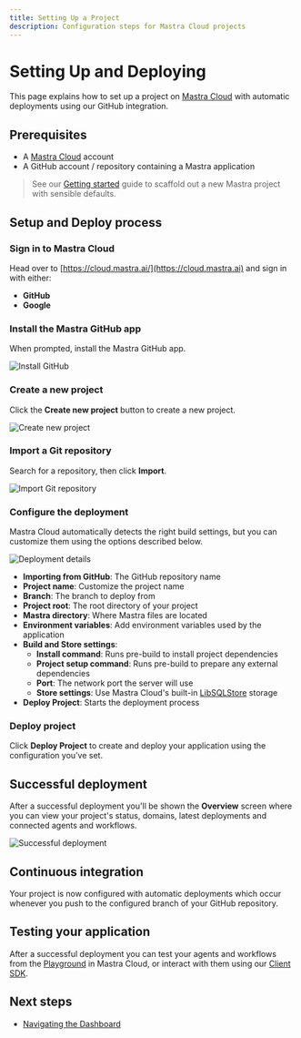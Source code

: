 ---
title: Setting Up a Project
description: Configuration steps for Mastra Cloud projects
---


# Setting Up and Deploying

This page explains how to set up a project on [Mastra Cloud](https://mastra.ai/cloud) with automatic deployments using our GitHub integration.

<MastraCloudCallout />

## Prerequisites

- A [Mastra Cloud](https://mastra.ai/cloud) account
- A GitHub account / repository containing a Mastra application

> See our [Getting started](/docs/getting-started/installation) guide to scaffold out a new Mastra project with sensible defaults.

## Setup and Deploy process

<Steps>

### Sign in to Mastra Cloud

Head over to [https://cloud.mastra.ai/](https://cloud.mastra.ai) and sign in with either:

- **GitHub**
- **Google**

### Install the Mastra GitHub app

When prompted, install the Mastra GitHub app.

![Install GitHub](/image/mastra-cloud/mastra-cloud-install-github.jpg)

### Create a new project

Click the **Create new project** button to create a new project.

![Create new project](/image/mastra-cloud/mastra-cloud-create-new-project.jpg)

### Import a Git repository

Search for a repository, then click **Import**.

![Import Git repository](/image/mastra-cloud/mastra-cloud-import-git-repository.jpg)

### Configure the deployment

Mastra Cloud automatically detects the right build settings, but you can customize them using the options described below.

![Deployment details](/image/mastra-cloud/mastra-cloud-deployment-details.jpg)

- **Importing from GitHub**: The GitHub repository name
- **Project name**: Customize the project name
- **Branch**: The branch to deploy from
- **Project root**: The root directory of your project
- **Mastra directory**: Where Mastra files are located
- **Environment variables**: Add environment variables used by the application
- **Build and Store settings**:
   - **Install command**: Runs pre-build to install project dependencies
   - **Project setup command**: Runs pre-build to prepare any external dependencies
   - **Port**: The network port the server will use
   - **Store settings**: Use Mastra Cloud's built-in [LibSQLStore](/docs/storage/overview) storage
- **Deploy Project**: Starts the deployment process

### Deploy project

Click **Deploy Project** to create and deploy your application using the configuration you’ve set.

</Steps>

## Successful deployment

After a successful deployment you'll be shown the **Overview** screen where you can view your project's status, domains, latest deployments and connected agents and workflows.

![Successful deployment](/image/mastra-cloud/mastra-cloud-successful-deployment.jpg)

## Continuous integration

Your project is now configured with automatic deployments which occur whenever you push to the configured branch of your GitHub repository.

## Testing your application

After a successful deployment you can test your agents and workflows from the [Playground](/docs/mastra-cloud/dashboard#playground) in Mastra Cloud, or interact with them using our [Client SDK](/docs/client-js/overview).

## Next steps

- [Navigating the Dashboard](/docs/mastra-cloud/dashboard)
